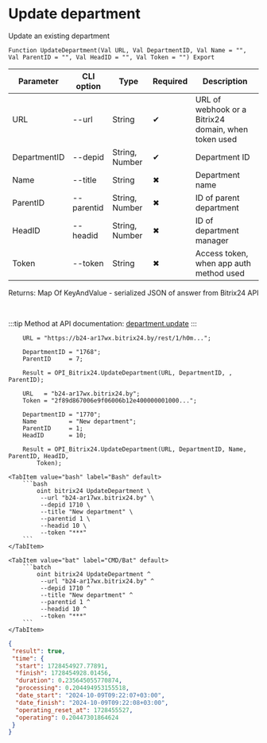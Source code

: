 ﻿---
sidebar_position: 2
---


# Update department
 Update an existing department



`Function UpdateDepartment(Val URL, Val DepartmentID, Val Name = "", Val ParentID = "", Val HeadID = "", Val Token = "") Export`

  | Parameter | CLI option | Type | Required | Description |
  |-|-|-|-|-|
  | URL | --url | String | &#x2714; | URL of webhook or a Bitrix24 domain, when token used |
  | DepartmentID | --depid | String, Number | &#x2714; | Department ID |
  | Name | --title | String | &#x2716; | Department name |
  | ParentID | --parentid | String, Number | &#x2716; | ID of parent department |
  | HeadID | --headid | String, Number | &#x2716; | ID of department manager |
  | Token | --token | String | &#x2716; | Access token, when app auth method used |

  
  Returns:  Map Of KeyAndValue - serialized JSON of answer from Bitrix24 API

<br/>

:::tip
Method at API documentation: [department.update](https://dev.1c-bitrix.ru/rest_help/departments/department_update.php)
:::
<br/>



```bsl title="1C:Enterprise/OneScript code example"
    URL = "https://b24-ar17wx.bitrix24.by/rest/1/h0m...";

    DepartmentID = "1768";
    ParentID     = 7;

    Result = OPI_Bitrix24.UpdateDepartment(URL, DepartmentID, , ParentID);

    URL   = "b24-ar17wx.bitrix24.by";
    Token = "2f89d867006e9f06006b12e400000001000...";

    DepartmentID = "1770";
    Name         = "New department";
    ParentID     = 1;
    HeadID       = 10;

    Result = OPI_Bitrix24.UpdateDepartment(URL, DepartmentID, Name, ParentID, HeadID,
        Token);
```
 

 <Tabs>
  
    <TabItem value="bash" label="Bash" default>
        ```bash
            oint bitrix24 UpdateDepartment \
             --url "b24-ar17wx.bitrix24.by" \
             --depid 1710 \
             --title "New department" \
             --parentid 1 \
             --headid 10 \
             --token "***"
        ```
    </TabItem>
  
    <TabItem value="bat" label="CMD/Bat" default>
        ```batch
            oint bitrix24 UpdateDepartment ^
             --url "b24-ar17wx.bitrix24.by" ^
             --depid 1710 ^
             --title "New department" ^
             --parentid 1 ^
             --headid 10 ^
             --token "***"
        ```
    </TabItem>
</Tabs>


```json title="Result"
{
 "result": true,
 "time": {
  "start": 1728454927.77891,
  "finish": 1728454928.01456,
  "duration": 0.235645055770874,
  "processing": 0.204494953155518,
  "date_start": "2024-10-09T09:22:07+03:00",
  "date_finish": "2024-10-09T09:22:08+03:00",
  "operating_reset_at": 1728455527,
  "operating": 0.20447301864624
 }
}
```
